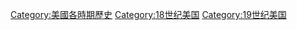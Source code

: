 [[Category:美國各時期歷史|Category:美國各時期歷史]]
[[Category:18世纪美国|Category:18世纪美国]]
[[Category:19世纪美国|Category:19世纪美国]]